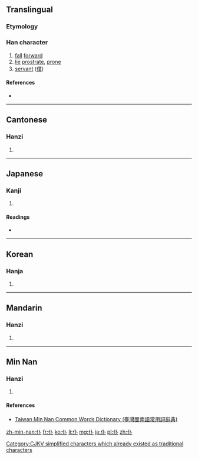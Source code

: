 {{also|僕}}
==Translingual==

===Etymology===
{{Han compound|人|卜|c1=s|c2=p|ls=psc}}

[[Category:CJKV simplified characters which already existed as traditional characters]]

===Han character===
{{Han char|rn=9|rad=人|as=02|sn=4|four=2320<sub>0</sub>|canj=人卜 (OY)|ids=⿰[[亻]][[卜]]}}

# [[fall]] [[forward]]
# [[lie]] [[prostrate]], [[prone]]
# [[servant]] ([[僕]])

====References====
* {{Han ref|kx=0091.140|dkj=00354|dj=0193.060|hdz=10108.030|uh=4EC6|ud=20166|bh=A4B2|bd=42162}}

----

==Cantonese==

===Hanzi===
{{yue-hanzi|jyut=[[fu6]], [[puk1]]|y=fu6, puk1|tra=僕}}

# {{defn|lang=yue|sort=人02}}

----

==Japanese==

===Kanji===
{{ja-kanji|grade=|rs=人02}}

# {{defn|lang=ja|sort=人02}}

====Readings====
* {{ja-readings|on=[[ふ]] (fu), [[ほく]] (hoku)|kun=[[たおれる]] (taoreru)}}

----

==Korean==

===Hanja===
{{ko-hanja|hangeul=부|rv=bu|mr=pu|y=pwu}}

# {{defn|lang=ko|sort=人02}}

----

==Mandarin==

===Hanzi===
{{cmn-hanzi|tra=僕|pin=[[fù]] ([[fu4]]), [[pū]] ([[pu1]]), [[pú]] ([[pu2]])|wg=fu<sup>4</sup>, p'u<sup>1</sup>, p'u<sup>2</sup>}}

# {{defn|lang=cmn|sort=人02}}

----

==Min Nan==

===Hanzi===
{{nan-hanzi|tlpa=phak (phak<sup>4</sup>)}}

# {{defn|lang=nan|sort=人02}}

====References====
*[http://twblg.dict.edu.tw/holodict_new/result_detail.jsp?n_no=579&curpage=1&sample=%E4%BB%86&radiobutton=1&querytarget=1&limit=20&pagenum=1&rowcount=1 Taiwan Min Nan Common Words Dictionary (臺灣閩南語常用詞辭典)]

[[zh-min-nan:仆]]
[[fr:仆]]
[[ko:仆]]
[[li:仆]]
[[mg:仆]]
[[ja:仆]]
[[pl:仆]]
[[zh:仆]]
